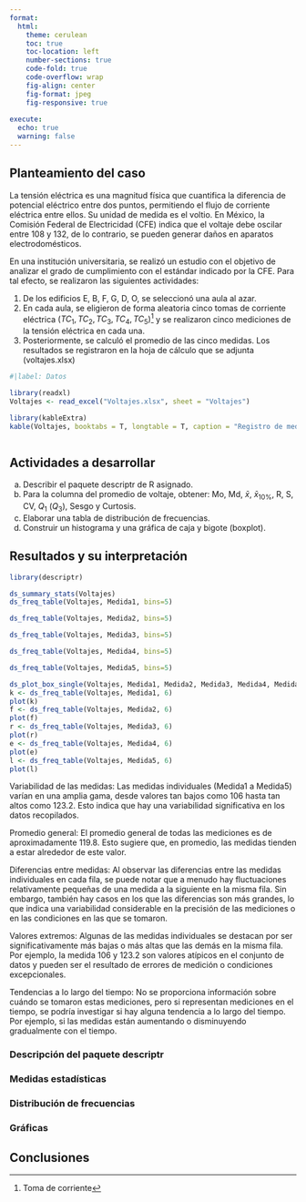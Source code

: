 ```yaml
---
format: 
  html:
    theme: cerulean
    toc: true
    toc-location: left
    number-sections: true
    code-fold: true
    code-overflow: wrap
    fig-align: center
    fig-format: jpeg
    fig-responsive: true
    
execute: 
  echo: true
  warning: false
---
```

## Planteamiento del caso
La tensión eléctrica es una magnitud física que cuantifica la diferencia de potencial eléctrico entre dos puntos, permitiendo el flujo de corriente eléctrica entre ellos. Su unidad de medida es el voltio. En México, la Comisión Federal de Electricidad (CFE) indica que el voltaje debe oscilar entre 108 y 132, de lo contrario, se pueden generar daños en aparatos electrodomésticos.

En una institución universitaria, se realizó un estudio con el objetivo de analizar el grado de cumplimiento con el estándar indicado por la CFE. Para tal efecto, se realizaron las siguientes actividades:

1.    De los edificios E, B, F, G, D, O, se seleccionó una aula al azar. 
2.    En cada aula, se eligieron de forma aleatoria cinco tomas de corriente eléctrica $(TC_1, TC_2, TC_3, TC_4, TC_5)$[^1] y se realizaron cinco mediciones de la tensión eléctrica en cada una. 
3.    Posteriormente, se calculó el promedio de las cinco medidas. Los resultados se registraron en la hoja de cálculo que se adjunta (voltajes.xlsx)

[^1]: Toma de corriente

```r
#|label: Datos

library(readxl)
Voltajes <- read_excel("Voltajes.xlsx", sheet = "Voltajes")

library(kableExtra)
kable(Voltajes, booktabs = T, longtable = T, caption = "Registro de medidas de voltaje")



```

## Actividades a desarrollar
a)    Describir el paquete descriptr de R asignado.
b)    Para la columna del promedio de voltaje, obtener:  Mo, Md, $\bar x$, $\bar x_{10\%}$, R, S, CV, $Q_1$ $(Q_3)$, Sesgo y Curtosis.
c)    Elaborar una tabla de distribución de frecuencias.
d)    Construir un histograma y una gráfica de caja y bigote (boxplot).

## Resultados y su interpretación

```r

library(descriptr)

ds_summary_stats(Voltajes)
ds_freq_table(Voltajes, Medida1, bins=5)

ds_freq_table(Voltajes, Medida2, bins=5)

ds_freq_table(Voltajes, Medida3, bins=5)

ds_freq_table(Voltajes, Medida4, bins=5)

ds_freq_table(Voltajes, Medida5, bins=5)

ds_plot_box_single(Voltajes, Medida1, Medida2, Medida3, Medida4, Medida5)
k <- ds_freq_table(Voltajes, Medida1, 6)
plot(k)
f <- ds_freq_table(Voltajes, Medida2, 6)
plot(f)
r <- ds_freq_table(Voltajes, Medida3, 6)
plot(r)
e <- ds_freq_table(Voltajes, Medida4, 6)
plot(e)
l <- ds_freq_table(Voltajes, Medida5, 6)
plot(l)
```
Variabilidad de las medidas: Las medidas individuales (Medida1 a Medida5) varían en una amplia gama, desde valores tan bajos como 106 hasta tan altos como 123.2. Esto indica que hay una variabilidad significativa en los datos recopilados.

Promedio general: El promedio general de todas las mediciones es de aproximadamente 119.8. Esto sugiere que, en promedio, las medidas tienden a estar alrededor de este valor.

Diferencias entre medidas: Al observar las diferencias entre las medidas individuales en cada fila, se puede notar que a menudo hay fluctuaciones relativamente pequeñas de una medida a la siguiente en la misma fila. Sin embargo, también hay casos en los que las diferencias son más grandes, lo que indica una variabilidad considerable en la precisión de las mediciones o en las condiciones en las que se tomaron.

Valores extremos: Algunas de las medidas individuales se destacan por ser significativamente más bajas o más altas que las demás en la misma fila. Por ejemplo, la medida 106 y 123.2 son valores atípicos en el conjunto de datos y pueden ser el resultado de errores de medición o condiciones excepcionales.

Tendencias a lo largo del tiempo: No se proporciona información sobre cuándo se tomaron estas mediciones, pero si representan mediciones en el tiempo, se podría investigar si hay alguna tendencia a lo largo del tiempo. Por ejemplo, si las medidas están aumentando o disminuyendo gradualmente con el tiempo.

### Descripción del paquete descriptr


### Medidas estadísticas


### Distribución de frecuencias


### Gráficas


## Conclusiones